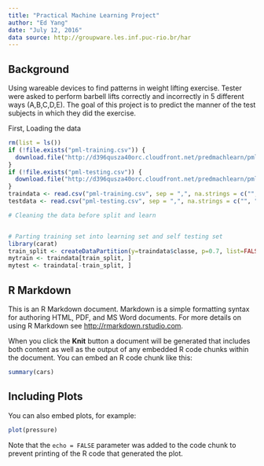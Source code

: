 ---
title: "Practical Machine Learning Project"
author: "Ed Yang"
date: "July 12, 2016"
data source: http://groupware.les.inf.puc-rio.br/har
---
## Background

Using wareable devices to find patterns in weight lifting exercise. Tester were asked to perform barbell lifts correctly and incorrectly in 5 different ways (A,B,C,D,E). 
The goal of this project is to predict the manner of the test subjects in which they did the exercise.

First, Loading the data 

```{r setup, include=FALSE}
rm(list = ls())
if (!file.exists("pml-training.csv")) {
  download.file("http://d396qusza40orc.cloudfront.net/predmachlearn/pml-training.csv", destfile = "pml-training.csv")
}
if (!file.exists("pml-testing.csv")) {
  download.file("http://d396qusza40orc.cloudfront.net/predmachlearn/pml-testing.csv", destfile = "pml-testing.csv")
}
traindata <- read.csv("pml-training.csv", sep = ",", na.strings = c("", "NA"))
testdata <- read.csv("pml-testing.csv", sep = ",", na.strings = c("", "NA"))

# Cleaning the data before split and learn


# Parting training set into learning set and self testing set
library(carat)
train_split <- createDataPartition(y=traindata$classe, p=0.7, list=FALSE)
mytrain <- traindata[train_split, ]
mytest <- traindata[-train_split, ]


```

## R Markdown

This is an R Markdown document. Markdown is a simple formatting syntax for authoring HTML, PDF, and MS Word documents. For more details on using R Markdown see <http://rmarkdown.rstudio.com>.

When you click the **Knit** button a document will be generated that includes both content as well as the output of any embedded R code chunks within the document. You can embed an R code chunk like this:

```{r cars}
summary(cars)
```

## Including Plots

You can also embed plots, for example:

```{r pressure, echo=FALSE}
plot(pressure)
```

Note that the `echo = FALSE` parameter was added to the code chunk to prevent printing of the R code that generated the plot.
